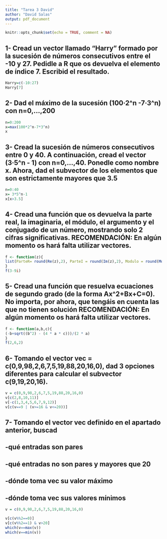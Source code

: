 ```yaml
---
title: "Tarea 3 David"
author: "David Salas"
output: pdf_document
---
```


```r
knitr::opts_chunk$set(echo = TRUE, comment = NA)
```


## 1- Cread un vector llamado "Harry" formado por la sucesión de números consecutivos entre el -10 y 27. Pedidle a R que os devuelva el elemento de índice 7. Escribid el resultado.

```r
Harry=c(-10:27)
Harry[7]
```

## 2- Dad el máximo de la sucesión (100·2^n -7·3^n) con n=0,...,200

```r
n=0:200
x=max(100*2^n-7*3^n)
x
```

## 3- Cread la sucesión de números consecutivos entre 0 y 40. A continuación, cread el vector (3·5^n - 1) con n=0,...,40. Ponedle como nombre x. Ahora, dad el subvector de los elementos que son estrictamente mayores que 3.5

```r
n=0:40
x= 3*5^n-1
x[x>3.5]
```

## 4- Cread una función que os devuelva la parte real, la imaginaria, el módulo, el argumento y el conjugado de un número, mostrando solo 2 cifras significativas. RECOMENDACIÓN: En algún momento os hará falta utilizar vectores.

```r
f <- function(z){
list(ParteR= round(Re(z),2), ParteI = round(Im(z),2), Modulo = round(Mod(z),2), Argumento=round(Arg(z),2), Conjugado = Conj(z))
}
f(3-9i)
```

## 5- Cread una función que resuelva ecuaciones de segundo grado (de la forma Ax^2+Bx+C=0). No importa, por ahora, que tengáis en cuenta las que no tienen solución RECOMENDACIÓN: En algún momento os hará falta utilizar vectores.

```r
f <- function(a,b,c){
(-b+sqrt((b^2) - (4 * a * c)))/(2 * a)
}
f(2,6,2)
```

## 6- Tomando el vector vec = c(0,9,98,2,6,7,5,19,88,20,16,0), dad 3 opciones diferentes para calcular el subvector c(9,19,20,16).

```r
v = c(0,9,98,2,6,7,5,19,88,20,16,0)
v[c(2,8,10,11)]
v[-c(1,3,4,5,6,7,9,12)]
v[c(v==9 | (v>=16 & v<=20))]

```
## 7- Tomando el vector vec definido en el apartado anterior, buscad
## -qué entradas son pares
## -qué entradas no son pares y mayores que 20
## -dónde toma vec su valor máximo
## -dónde toma vec sus valores mínimos

```r
v = c(0,9,98,2,6,7,5,19,88,20,16,0)

v[c(v%%2==0)]
v[c(v%%2==1) & v>20]
which(v==max(v))
which(v==min(v))

```

